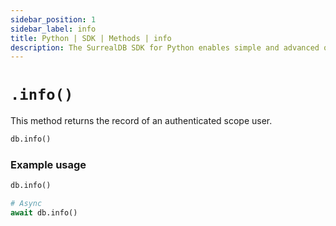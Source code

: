 ---
sidebar_position: 1
sidebar_label: info
title: Python | SDK | Methods | info
description: The SurrealDB SDK for Python enables simple and advanced querying of a remote or embedded database.
---

# `.info()`

This method returns the record of an authenticated scope user.

```python title="Method Syntax"
db.info()
```

### Example usage
```python
db.info()

# Async
await db.info()
```